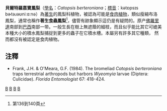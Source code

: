 {{Link style|time=2015-12-12T05:12:41+00:00}}
{{roughtranslation|time=2013-03-18T04:45:25+00:00}}
{{Speciesbox 
| genus = Catopsis
| species = berteroniana
| image = CatopsisBerteroniana AtSierraDeLema4836.jpg
| authority = ([[:en:Josef_August_Schultes|Schult.]] & [[:en:Julius_Hermann_Schultes|Schult.f.]]) [[:en:Carl_Christian_Mez|Mez]]
}}

'''貝爾特羅嘉寶鳳梨'''（[[學名|學名]]：''Catopsis berteroniana''；[[標音|標音]]：kətɒpsɪs bɚtəɹəʊniːɑːnə）為[[著生植物|著生]]的鳳梨科植物，被認為可能是[[食肉植物|食肉植物]]，類似瘦縮布洛鳳梨，通常也稱作'''著生食蟲鳳梨'''<ref name="夏">{{cite book | author = 夏洛特 | year = 2007 | title = 食蟲植物觀賞與栽培圖鑑 | publisher = 商周出版 | isbn = 9789861248509}}第136到140頁</ref>，儘管有跡象顯示這仍是有疑問的。原产[[佛羅里達|佛羅里達]]南部到[[巴西|巴西]]南部一带。一般生長在樹上無遮蔭的細枝，而且似乎能比其它可媲美本種大小的積水鳳梨捕捉到更多的蟲子在它積水槽。本屬另有許多其它種類， 然而都沒有被認定是食肉植物。

==注釋==
{{reflist}}
<div class="references-small">
*Frank, J.H. & O'Meara, G.F. (1984). The bromeliad ''Catopsis berteroniana'' traps terrestrial arthropods but harbors ''Wyeomyia'' larvae (Diptera: Culicidae). ''Florida Entomologist'' 67: 418-424.
</div>

{{食肉植物}}
{{Taxonbar|from=Q140782}}

[[Category:嘉寶鳳梨屬|B]]
[[Category:北美洲食虫植物|B]]
[[Category:中美洲食虫植物|B]]
[[Category:南美洲食虫植物|B]]


{{鳳梨科小作品}}
